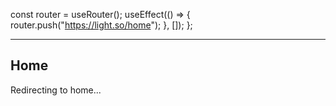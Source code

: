 
  const router = useRouter();
  useEffect(() => {
    router.push("https://light.so/home");
  }, []);
};

---

## Home

Redirecting to home...

<Redirect />
